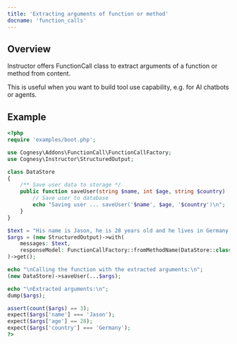 ```yaml
---
title: 'Extracting arguments of function or method'
docname: 'function_calls'
---
```


## Overview

Instructor offers FunctionCall class to extract arguments of a function
or method from content.

This is useful when you want to build tool use capability, e.g. for AI
chatbots or agents.


## Example

```php
<?php
require 'examples/boot.php';

use Cognesy\Addons\FunctionCall\FunctionCallFactory;
use Cognesy\Instructor\StructuredOutput;

class DataStore
{
    /** Save user data to storage */
    public function saveUser(string $name, int $age, string $country) : void {
        // Save user to database
        echo "Saving user ... saveUser('$name', $age, '$country')\n";
    }
}

$text = "His name is Jason, he is 28 years old and he lives in Germany.";
$args = (new StructuredOutput)->with(
    messages: $text,
    responseModel: FunctionCallFactory::fromMethodName(DataStore::class, 'saveUser'),
)->get();

echo "\nCalling the function with the extracted arguments:\n";
(new DataStore)->saveUser(...$args);

echo "\nExtracted arguments:\n";
dump($args);

assert(count($args) == 3);
expect($args['name'] === 'Jason');
expect($args['age'] == 28);
expect($args['country'] === 'Germany');
?>
```
